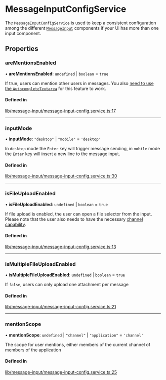 # MessageInputConfigService

The `MessageInputConfigService` is used to keep a consistent configuration among the different [`MessageInput`](../components/MessageInputComponent.mdx) components if your UI has more than one input component.

## Properties

### areMentionsEnabled

• **areMentionsEnabled**: `undefined` \| `boolean` = `true`

If true, users can mention other users in messages. You also [need to use the `AutocompleteTextarea`](../concepts/opt-in-architecture.mdx) for this feature to work.

#### Defined in

[lib/message-input/message-input-config.service.ts:17](https://github.com/GetStream/stream-chat-angular/blob/5d96e5c/projects/stream-chat-angular/src/lib/message-input/message-input-config.service.ts#L17)

___

### inputMode

• **inputMode**: ``"desktop"`` \| ``"mobile"`` = `'desktop'`

In `desktop` mode the `Enter` key will trigger message sending, in `mobile` mode the `Enter` key will insert a new line to the message input.

#### Defined in

[lib/message-input/message-input-config.service.ts:30](https://github.com/GetStream/stream-chat-angular/blob/5d96e5c/projects/stream-chat-angular/src/lib/message-input/message-input-config.service.ts#L30)

___

### isFileUploadEnabled

• **isFileUploadEnabled**: `undefined` \| `boolean` = `true`

If file upload is enabled, the user can open a file selector from the input. Please note that the user also needs to have the necessary [channel capability](https://getstream.io/chat/docs/javascript/channel_capabilities/?language=javascript).

#### Defined in

[lib/message-input/message-input-config.service.ts:13](https://github.com/GetStream/stream-chat-angular/blob/5d96e5c/projects/stream-chat-angular/src/lib/message-input/message-input-config.service.ts#L13)

___

### isMultipleFileUploadEnabled

• **isMultipleFileUploadEnabled**: `undefined` \| `boolean` = `true`

If `false`, users can only upload one attachment per message

#### Defined in

[lib/message-input/message-input-config.service.ts:21](https://github.com/GetStream/stream-chat-angular/blob/5d96e5c/projects/stream-chat-angular/src/lib/message-input/message-input-config.service.ts#L21)

___

### mentionScope

• **mentionScope**: `undefined` \| ``"channel"`` \| ``"application"`` = `'channel'`

The scope for user mentions, either members of the current channel of members of the application

#### Defined in

[lib/message-input/message-input-config.service.ts:25](https://github.com/GetStream/stream-chat-angular/blob/5d96e5c/projects/stream-chat-angular/src/lib/message-input/message-input-config.service.ts#L25)
